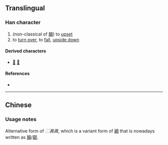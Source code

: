 {{character info/new}}
{{character info/new|0x2f813}}
{{also|顛|顚}}
==Translingual==

===Han character===
{{Han char|rn=12|rad=八|as=18|sn=20|four=|canj=JCJBC|ids=⿰真真}}

# (non-classical of [[顛]]) to [[upset]]
# to [[turn over]], to [[fall]], [[upside down]]

====Derived characters====
* [[𢺗]] [[𪦵]]

====References====
* {{Han ref|kx=0128.280|hdz=10254.060|uh=34B9|ud=13497}}

----

==Chinese==
{{zh-see|顛|v}}

===Usage notes===
Alternative form of ''⿰眞眞'', which is a variant form of [[顚]] that is nowadays written as [[顛]]/[[颠]].